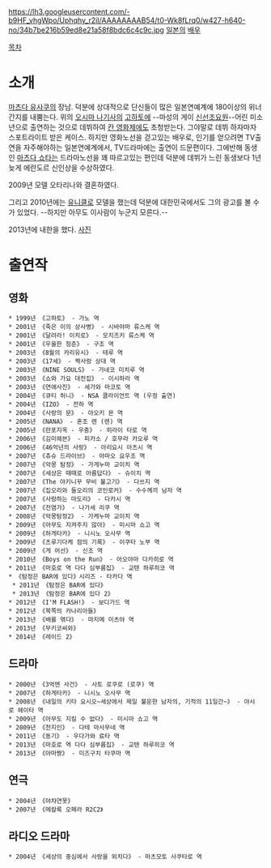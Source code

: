 https://lh3.googleusercontent.com/-b9HF_vhgWpo/Uphqhy_r2iI/AAAAAAAAB54/t0-Wk8fLrq0/w427-h640-no/34b7be216b59ed8e21a58f8bdc6c4c9c.jpg
[[일본]]의 [[배우]]

[[목차]]
= 소개 =
[[마츠다 유사쿠]]의 장남.
덕분에 상대적으로 단신들이 많은 일본연예계에 180이상의 위너간지를 내뿜는다. 
위의 [[오시마 나기사]]의 [[고하토]]에 --마성의 게이 [[신선조]]요원--어린 미소년으로 출연하는 것으로 데뷔하여 [[칸 영화제]]에도 초청받는다. 그야말로 데뷔 하자마자 스포트라이트 받은 케이스.
하지만 영화노선을 걷고있는 배우로, 인기를 얻으려면 TV출연을 자주해야하는 일본연예계에서, TV드라마에는 출연이 드문편이다.
그에반해 동생인 [[마츠다 쇼타]]는 드라마노선을 꽤 따르고있는 편인데 덕분에 데뷔가 느린 동생보다 1년 늦게 에란도르 신인상을 수상하였다. 

2009년 모델 오타리나와 결혼하였다.

그리고 2010년에는 [[유니클로]] 모델을 했는데 덕분에 대한민국에서도 그의 광고를 볼 수가 있었다. --하지만 아무도 이사람이 누군지 모른다.--

{{{#!html
<iframe width="560" height="315" src="//www.youtube.com/embed/9iflZzSpQDo" frameborder="0" allowfullscreen></iframe>
}}}

2013년에 내한을 했다. [https://lh4.googleusercontent.com/-hIcoPd59fAk/Upht9kHcXkI/AAAAAAAAB6g/9VrY_vcWJa8/w468-h792-no/20130719000023_0.jpg 사진]

= 출연작 =
== 영화 ==
 * 1999년 《고하토》 - 가노 역
 * 2001년 《죽은 이의 상사병》 - 시바야마 류스케 역
 * 2001년 《달려라! 이치로》 - 모치즈키 류스케 역
 * 2001년 《우울한 청춘》 - 구조 역
 * 2003년 《8월의 카리유시》 - 테루 역
 * 2003년 《17세》 - 짝사랑 상대 역
 * 2003년 《NINE SOULS》 - 가네코 미치루 역
 * 2003년 《쇼와 가요 대전집》 - 이시하라 역
 * 2003년 《연애사진》 - 세가와 마코토 역
 * 2004년 《큐티 허니》 - NSA 클라이언트 역 (우정 출연)
 * 2004년 《IZO》 - 전하 역
 * 2004년 《사랑의 문》 - 아오키 몬 역
 * 2005년 《NANA》 - 혼조 렌 (렌) 역
 * 2005년 《란포지옥 - 우충》 - 히라이 타로 역
 * 2006년 《김미헤븐》 - 피카소 / 호무라 카오루 역
 * 2006년 《46억년의 사랑》 - 아리요시 아츠시 역
 * 2007년 《츄슈 드라이브》 - 야마오 요우조 역
 * 2007년 《악몽 탐정》 - 가게누마 교이치 역
 * 2007년 《세상은 때때로 아름답다》 - 슈이치 역
 * 2007년 《The 야키니꾸 무비 불고기》 - 다쓰지 역
 * 2007년 《집오리와 들오리의 코인로커》 - 수수께끼 남자 역
 * 2007년 《사랑하는 마도리》 - 다카시 역
 * 2007년 《전염가》 - 나가세 리쿠 역
 * 2008년 《악몽탐정2》 - 가케누마 교이치 역
 * 2009년 《아무도 지켜주지 않아》 - 미시마 쇼고 역
 * 2009년 《하게타카》 - 니시노 오사무 역
 * 2009년 《츠루기다케 점의 기록》 - 이쿠타 노부 역
 * 2009년 《게 어선》 - 신조 역
 * 2010년 《Boys on the Run》 - 아오야마 다카히로 역
 * 2011년 《마호로 역 다다 심부름집》 - 교텐 하루히코 역
 * 《탐정은 BAR에 있다》시리즈 - 타카다 역
  * 2011년 《탐정은 BAR에 있다》
  * 2013년 《탐정은 BAR에 있다 2》
 * 2012년 《I'M FLASH!》 - 보디가드 역
 * 2012년 《북쪽의 카나리아들》
 * 2013년 《배를 엮다》 - 마지메 미츠야 역
 * 2013년 《무키코씨와》
 * 2014년 《레이드 2》
== 드라마 ==
 * 2000년 《3억엔 사건》 - 사토 로쿠로 (로쿠) 역
 * 2007년 《하게타카》 - 니시노 오사무 역
 * 2008년 《내일의 키타 요시오~세상에서 제일 불운한 남자의, 기적의 11일간~》 - 야시로 헤이타 역
 * 2009년 《아무도 지킬 수 없다》 - 미시마 쇼고 역
 * 2009년 《천지인》 - 다테 마사무네 역
 * 2011년 《동기》 - 우다가와 료타 역
 * 2013년 《마호로 역 다다 심부름집》 - 교텐 하루히코 역
 * 2013년 《아마짱》 - 미즈구치 타쿠마 역
== 연극 ==
 * 2004년 《야차연못》
 * 2007년 《메칼록 오페라 R2C2》
== 라디오 드라마 ==
 * 2004년 《세상의 중심에서 사랑을 외치다》 - 마츠모토 사쿠타로 역
